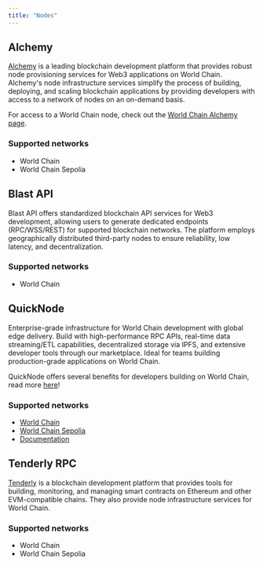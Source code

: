 ```yaml
---
title: "Nodes"
---
```


## Alchemy

[Alchemy](https://alchemy.com/) is a leading blockchain development platform that provides robust node provisioning services for Web3 applications on World Chain. 
Alchemy's node infrastructure services simplify the process of building, deploying, and scaling
 blockchain applications by providing developers with access to a network of nodes on an on-demand basis.

For access to a World Chain node, check out the [World Chain Alchemy page](https://www.alchemy.com/world-chain).

### Supported networks

- World Chain
- World Chain Sepolia

## Blast API

Blast API offers standardized blockchain API services for Web3 development, allowing users to generate dedicated endpoints (RPC/WSS/REST) for supported blockchain networks. The platform employs geographically distributed third-party nodes to ensure reliability, low latency, and decentralization.

### Supported networks

- World Chain

## QuickNode

Enterprise-grade infrastructure for World Chain development with global edge delivery. Build with high-performance RPC APIs, real-time data streaming/ETL capabilities, decentralized storage via IPFS, and extensive developer tools through our marketplace. Ideal for teams building production-grade applications on World Chain.

QuickNode offers several benefits for developers building on World Chain, read more [here](https://quicknode.notion.site/QuickNode-Benefits-for-WorldChain-Developers-14b15a82e84c807ba912cc1a6a8a5c4a)!

### Supported networks

- [World Chain](https://www.quicknode.com/chains/worldchain)
- [World Chain Sepolia](https://www.quicknode.com/chains/worldchain)
- [Documentation](https://www.quicknode.com/chains/worldchain)

## Tenderly RPC

[Tenderly](https://tenderly.co/) is a blockchain development platform that provides tools for building, monitoring, and managing smart contracts on Ethereum and other EVM-compatible chains. They also provide node infrastructure services for World Chain.

### Supported networks

- World Chain
- World Chain Sepolia